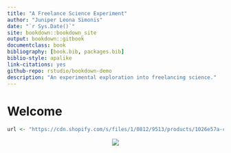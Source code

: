 ```yaml
--- 
title: "A Freelance Science Experiment"
author: "Juniper Leona Simonis"
date: "`r Sys.Date()`"
site: bookdown::bookdown_site
output: bookdown::gitbook
documentclass: book
bibliography: [book.bib, packages.bib]
biblio-style: apalike
link-citations: yes
github-repo: rstudio/bookdown-demo
description: "An experimental exploration into freelancing science."
---
```


# Welcome {-}

```r
url <- "https://cdn.shopify.com/s/files/1/0812/9513/products/1026e57a-cf75-4bee-b988-175187606e78_1024x1024.jpg"
```
<center><img src="`r url`"></center>
